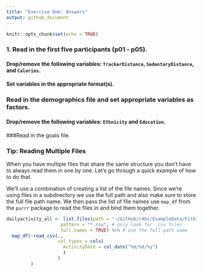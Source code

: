 ```yaml
---
title: "Exercise One: Answers"
output: github_document
---
```


```r
knitr::opts_chunk$set(echo = TRUE)
```

### 1. Read in the first five participants (p01 - p05).
#### Drop/remove the following variables: `TrackerDistance`, `SedentaryDistance`, and `Calories`.

#### Set variables in the appropriate format(s).
### Read in the demographics file and set appropriate variables as factors.

#### Drop/remove the following variables: `Ethnicity` and `Education`.
###Read in the goals file.

### Tip: Reading Multiple Files
When you have multiple files that share the same structure you don't have to always read them in one by one. Let's go through a quick example of how to do that. 

We'll use a combination of creating a list of the file names. Since we're using files in a subdirectory we use the full path and also make sure to store the full file path name. We then pass the list of file names use `map_df` from the `purrr` package to read the files in and bind them together. 

```r
dailyactivity_all <- list.files(path = "~/GitHub/r4bs/ExampleData/FitbitDailyData/",
                    pattern = "*.csv", # only look for .csv files
                    full.names = TRUE) %>% # use the full path name
  map_df(~read_csv(., 
                   col_types = cols( 
                     ActivityDate = col_date("%m/%d/%y")
                     )
                   )
         )

```

